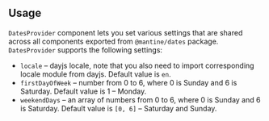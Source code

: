 

## Usage

`DatesProvider` component lets you set various settings that are shared across all
components exported from `@mantine/dates` package. `DatesProvider` supports the following settings:

- `locale` – dayjs locale, note that you also need to import corresponding locale module from dayjs. Default value is `en`.
- `firstDayOfWeek` – number from 0 to 6, where 0 is Sunday and 6 is Saturday. Default value is 1 – Monday.
- `weekendDays` – an array of numbers from 0 to 6, where 0 is Sunday and 6 is Saturday. Default value is `[0, 6]` – Saturday and Sunday.

<Demo data={DatesProviderDemos.usage} />
